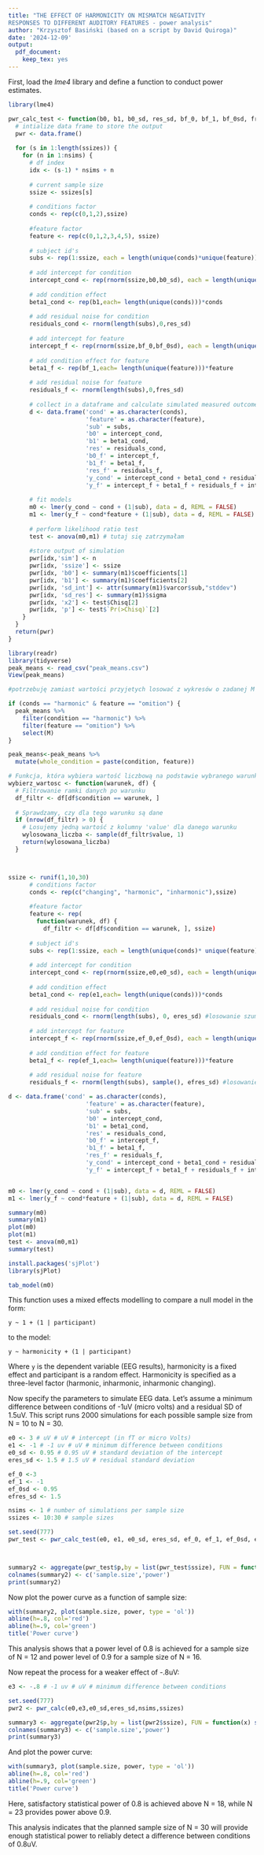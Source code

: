 ```yaml
---
title: "THE EFFECT OF HARMONICITY ON MISMATCH NEGATIVITY
RESPONSES TO DIFFERENT AUDITORY FEATURES - power analysis"
author: "Krzysztof Basiński (based on a script by David Quiroga)"
date: '2024-12-09'
output: 
  pdf_document: 
    keep_tex: yes
---
```


First, load the _lme4_ library and define a function to conduct power estimates.


```r
library(lme4)

pwr_calc_test <- function(b0, b1, b0_sd, res_sd, bf_0, bf_1, bf_0sd, fres_sd, nsims, ssizes) {
  # intialize data frame to store the output 
  pwr <- data.frame() 
  
  for (s in 1:length(ssizes)) {
    for (n in 1:nsims) {
      # df index
      idx <- (s-1) * nsims + n
      
      # current sample size
      ssize <- ssizes[s]
      
      # conditions factor
      conds <- rep(c(0,1,2),ssize)
      
      #feature factor
      feature <- rep(c(0,1,2,3,4,5), ssize)
      
      # subject id's
      subs <- rep(1:ssize, each = length(unique(conds)*unique(feature))) #???
      
      # add intercept for condition
      intercept_cond <- rep(rnorm(ssize,b0,b0_sd), each = length(unique(conds)))
      
      # add condition effect
      beta1_cond <- rep(b1,each= length(unique(conds)))*conds
      
      # add residual noise for condition
      residuals_cond <- rnorm(length(subs),0,res_sd)
      
      # add intercept for feature
      intercept_f <- rep(rnorm(ssize,bf_0,bf_0sd), each = length(unique(feature)))
      
      # add condition effect for feature
      beta1_f <- rep(bf_1,each= length(unique(feature)))*feature
      
      # add residual noise for feature
      residuals_f <- rnorm(length(subs),0,fres_sd)
      
      # collect in a dataframe and calculate simulated measured outcome (y)
      d <- data.frame('cond' = as.character(conds), 
                      'feature' = as.character(feature),
                      'sub' = subs,
                      'b0' = intercept_cond,
                      'b1' = beta1_cond,
                      'res' = residuals_cond,
                      'b0_f' = intercept_f,
                      'b1_f' = beta1_f,
                      'res_f' = residuals_f,
                      'y_cond' = intercept_cond + beta1_cond + residuals_cond,
                      'y_f' = intercept_f + beta1_f + residuals_f + intercept_cond + beta1_cond + residuals_cond) #???
      
      # fit models
      m0 <- lmer(y_cond ~ cond + (1|sub), data = d, REML = FALSE)
      m1 <- lmer(y_f ~ cond*feature + (1|sub), data = d, REML = FALSE)
      
      # perform likelihood ratio test
      test <- anova(m0,m1) # tutaj się zatrzymałam
      
      #store output of simulation
      pwr[idx,'sim'] <- n
      pwr[idx, 'ssize'] <- ssize
      pwr[idx, 'b0'] <- summary(m1)$coefficients[1]
      pwr[idx, 'b1'] <- summary(m1)$coefficients[2]
      pwr[idx, 'sd_int'] <- attr(summary(m1)$varcor$sub,"stddev") 
      pwr[idx, 'sd_res'] <- summary(m1)$sigma
      pwr[idx, 'x2'] <- test$Chisq[2]
      pwr[idx, 'p'] <- test$`Pr(>Chisq)`[2]
    }
  }
  return(pwr)
}

```

```r
library(readr)
library(tidyverse)
peak_means <- read_csv("peak_means.csv")
View(peak_means)

#potrzebuję zamiast wartości przyjetych losować z wykresów o zadanej M i SD, ale czy to mają być reszty (tak)

if (conds == "harmonic" & feature == "omition") { 
  peak_means %>% 
    filter(condition == "harmonic") %>% 
    filter(feature == "omition") %>% 
    select(M)
}

peak_means<-peak_means %>% 
  mutate(whole_condition = paste(condition, feature))

# Funkcja, która wybiera wartość liczbową na podstawie wybranego warunku
wybierz_wartosc <- function(warunek, df) {
  # Filtrowanie ramki danych po warunku
  df_filtr <- df[df$condition == warunek, ]
  
  # Sprawdzamy, czy dla tego warunku są dane
  if (nrow(df_filtr) > 0) {
    # Losujemy jedną wartość z kolumny 'value' dla danego warunku
    wylosowana_liczba <- sample(df_filtr$value, 1)
    return(wylosowana_liczba)
  }




```

```r



ssize <- runif(1,10,30)
      # conditions factor
      conds <- rep(c("changing", "harmonic", "inharmonic"),ssize)
      
      #feature factor
      feature <- rep(
        function(warunek, df) {
          df_filtr <- df[df$condition == warunek, ], ssize)
      
      # subject id's
      subs <- rep(1:ssize, each = length(unique(conds)* unique(feature))) #???
      
      # add intercept for condition
      intercept_cond <- rep(rnorm(ssize,e0,e0_sd), each = length(unique(conds)))
      
      # add condition effect
      beta1_cond <- rep(e1,each= length(unique(conds)))*conds
      
      # add residual noise for condition
      residuals_cond <- rnorm(length(subs), 0, eres_sd) #losowanie szumu (?)
      
      # add intercept for feature
      intercept_f <- rep(rnorm(ssize,ef_0,ef_0sd), each = length(unique(feature)))
      
      # add condition effect for feature
      beta1_f <- rep(ef_1,each= length(unique(feature)))*feature
      
      # add residual noise for feature
      residuals_f <- rnorm(length(subs), sample(), efres_sd) #losowanie szumu (?)

d <- data.frame('cond' = as.character(conds), 
                      'feature' = as.character(feature),
                      'sub' = subs,
                      'b0' = intercept_cond,
                      'b1' = beta1_cond,
                      'res' = residuals_cond,
                      'b0_f' = intercept_f,
                      'b1_f' = beta1_f,
                      'res_f' = residuals_f,
                      'y_cond' = intercept_cond + beta1_cond + residuals_cond,
                      'y_f' = intercept_f + beta1_f + residuals_f + intercept_cond + beta1_cond + residuals_cond)


m0 <- lmer(y_cond ~ cond + (1|sub), data = d, REML = FALSE)
m1 <- lmer(y_f ~ cond*feature + (1|sub), data = d, REML = FALSE)

```

```r

summary(m0)
summary(m1)
plot(m0)
plot(m1)
test <- anova(m0,m1)
summary(test)

install.packages('sjPlot')
library(sjPlot)

tab_model(m0)
```




This function uses a mixed effects modelling to compare a null model in the form:

` y ~ 1 + (1 | participant) `

to the model:

` y ~ harmonicity + (1 | participant) `

Where `y` is the dependent variable (EEG results), harmonicity is a fixed effect and participant is a random effect. Harmonicity is specified as a three-level factor (harmonic, inharmonic, inharmonic changing).


Now specify the parameters to simulate EEG data. Let's assume a minimum difference between conditions of -1uV (micro volts) and a residual SD of 1.5uV. This script runs 2000 simulations for each possible sample size from N = 10 to N = 30.

```r

e0 <- 3 # uV # uV # intercept (in fT or micro Volts)
e1 <- -1 # -1 uv # uV # minimum difference between conditions
e0_sd <- 0.95 # 0.95 uV # standard deviation of the intercept 
eres_sd <- 1.5 # 1.5 uV # residual standard deviation

ef_0 <-3
ef_1 <- -1 
ef_0sd <- 0.95
efres_sd <- 1.5

nsims <- 1 # number of simulations per sample size
ssizes <- 10:30 # sample sizes

set.seed(777)
pwr_test <- pwr_calc_test(e0, e1, e0_sd, eres_sd, ef_0, ef_1, ef_0sd, efres_sd, nsims, ssizes)



summary2 <- aggregate(pwr_test$p,by = list(pwr_test$ssize), FUN = function(x) sum(x < 0.05)/length(x))
colnames(summary2) <- c('sample.size','power')
print(summary2)

```


Now plot the power curve as a function of sample size:
```r
with(summary2, plot(sample.size, power, type = 'ol')) 
abline(h=.8, col='red')
abline(h=.9, col='green')
title('Power curve')
```

This analysis shows that a power level of 0.8 is achieved for a sample size of N = 12 and power level of 0.9 for a sample size of N = 16.

Now repeat the process for a weaker effect of -.8uV:

```r

e3 <- -.8 # -1 uv # uV # minimum difference between conditions

set.seed(777)
pwr2 <- pwr_calc(e0,e3,e0_sd,eres_sd,nsims,ssizes)

summary3 <- aggregate(pwr2$p,by = list(pwr2$ssize), FUN = function(x) sum(x < 0.05)/length(x))
colnames(summary3) <- c('sample.size','power')
print(summary3)

```

And plot the power curve:

```r
with(summary3, plot(sample.size, power, type = 'ol')) 
abline(h=.8, col='red')
abline(h=.9, col='green')
title('Power curve')
```

Here, satisfactory statistical power of 0.8 is achieved above N = 18, while N = 23 provides power above 0.9.

This analysis indicates that the planned sample size of N = 30 will provide enough statistical power to reliably detect a difference between conditions of 0.8uV.